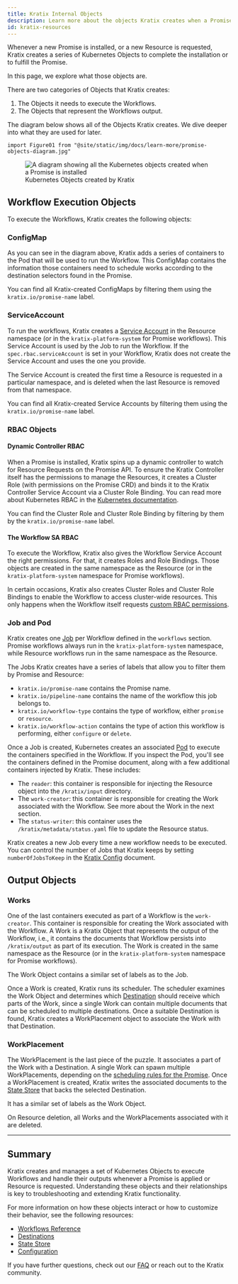 ```yaml
---
title: Kratix Internal Objects
description: Learn more about the objects Kratix creates when a Promise or Resource is requested.
id: kratix-resources
---
```


Whenever a new Promise is installed, or a new Resource is requested, Kratix creates a series of Kubernetes Objects to complete the installation or to fulfill the Promise.

In this page, we explore what those objects are.

There are two categories of Objects that Kratix creates:

1. The Objects it needs to execute the Workflows.
1. The Objects that represent the Workflows output.

The diagram below shows all of the Objects Kratix creates. We dive deeper into what they are used for later.

```mdx-code-block
import Figure01 from "@site/static/img/docs/learn-more/promise-objects-diagram.jpg"
```

<figure className="diagram">
  <img className="large" src={Figure01} alt="A diagram showing all the Kubernetes objects created when a Promise is installed" />

  <figcaption>Kubernetes Objects created by Kratix</figcaption>
</figure>

## Workflow Execution Objects

To execute the Workflows, Kratix creates the following objects:

### ConfigMap

As you can see in the diagram above, Kratix adds a series of containers to the Pod that will be used to run the Workflow. This ConfigMap contains the information those containers need to schedule works according to the destination selectors found in the Promise.

You can find all Kratix-created ConfigMaps by filtering them using the `kratix.io/promise-name` label.

### ServiceAccount

To run the workflows, Kratix creates a [Service Account](https://kubernetes.io/docs/concepts/security/service-accounts/) in the Resource namespace (or in the `kratix-platform-system` for Promise workflows). This Service Account is used by the Job to run the Workflow. If the `spec.rbac.serviceAccount` is set in your Workflow, Kratix does not create the Service Account and uses the one you provide.

The Service Account is created the first time a Resource is requested in a particular namespace, and is deleted when the last Resource is removed from that namespace.

You can find all Kratix-created Service Accounts by filtering them using the `kratix.io/promise-name` label.

### RBAC Objects

#### Dynamic Controller RBAC 

When a Promise is installed, Kratix spins up a dynamic controller to watch for Resource Requests on the Promise API. To ensure the Kratix Controller itself has the permissions to manage the Resources, it creates a Cluster Role (with permissions on the Promise CRD) and binds it to the Kratix Controller Service Account via a Cluster Role Binding. You can read more about Kubernetes RBAC in the [Kubernetes documentation](https://kubernetes.io/docs/reference/access-authn-authz/rbac/).

You can find the Cluster Role and Cluster Role Binding by filtering by them by the `kratix.io/promise-name` label.

#### The Workflow SA RBAC

To execute the Workflow, Kratix also gives the Workflow Service Account the right permissions. For that, it creates Roles and Role Bindings. Those objects are created in the same namespace as the Resource (or in the `kratix-platform-system` namespace for Promise workflows).

In certain occasions, Kratix also creates Cluster Roles and Cluster Role Bindings to enable the Workflow to access cluster-wide resources. This only happens when the Workflow itself requests [custom RBAC permissions](/main/reference/workflows#rbac).

### Job and Pod

Kratix creates one [Job](https://kubernetes.io/docs/concepts/workloads/controllers/job/) per Workflow defined in the `workflows` section. Promise workflows always run in the `kratix-platform-system` namespace, while Resource workflows run in the same namespace as the Resource.

The Jobs Kratix creates have a series of labels that allow you to filter them by Promise and Resource:

* `kratix.io/promise-name` contains the Promise name.
* `kratix.io/pipeline-name` contains the name of the workflow this job belongs to.
* `kratix.io/workflow-type` contains the type of workflow, either `promise` or `resource`.
* `kratix.io/workflow-action` contains the type of action this workflow is performing, either `configure` or `delete`.

Once a Job is created, Kubernetes creates an associated [Pod](https://kubernetes.io/docs/concepts/workloads/pods/) to execute the containers specified in the Workflow. If you inspect the Pod, you'll see the containers defined in the Promise document, along with a few additional containers injected by Kratix. These includes:

* The `reader`: this container is responsible for injecting the Resource object into the `/kratix/input` directory.
* The `work-creator`: this container is responsible for creating the Work associated with the Workflow. See more about the Work in the next section.
* The `status-writer`: this container uses the `/kratix/metadata/status.yaml` file to update the Resource status.

Kratix creates a new Job every time a new workflow needs to be executed. You can control the number of Jobs that Kratix keeps by setting `numberOfJobsToKeep` in the [Kratix Config](/main/reference/kratix-config/config) document.

## Output Objects

### Works

One of the last containers executed as part of a Workflow is the `work-creator`. This container is responsible for creating the Work associated with the Workflow. A Work is a Kratix Object that represents the output of the Workflow, i.e., it contains the documents that Workflow persists into `/kratix/output` as part of its execution. The Work is created in the same namespace as the Resource (or in the `kratix-platform-system` namespace for Promise workflows).

The Work Object contains a similar set of labels as to the Job.

Once a Work is created, Kratix runs its scheduler. The scheduler examines the Work Object and determines which [Destination](/main/reference/destinations/intro) should receive which parts of the Work, since a single Work can contain multiple documents that can be scheduled to multiple destinations. Once a suitable Destination is found, Kratix creates a WorkPlacement object to associate the Work with that Destination.

### WorkPlacement

The WorkPlacement is the last piece of the puzzle. It associates a part of the Work with a Destination. A single Work can spawn multiple WorkPlacements, depending on the [scheduling rules for the Promise](/main/reference/destinations/multidestination-management). Once a WorkPlacement is created, Kratix writes the associated documents to the [State Store](/main/reference/statestore/intro) that backs the selected Destination.

It has a similar set of labels as the Work Object.

On Resource deletion, all Works and the WorkPlacements associated with it are deleted.

---

## Summary

Kratix creates and manages a set of Kubernetes Objects to execute Workflows and handle their outputs whenever a Promise is applied or Resource is requested. Understanding these objects and their relationships is key to troubleshooting and extending Kratix functionality.

For more information on how these objects interact or how to customize their behavior, see the following resources:

- [Workflows Reference](/main/reference/workflows)
- [Destinations](/main/reference/destinations/intro)
- [State Store](/main/reference/statestore/intro)
- [Configuration](/main/reference/kratix-config/config)

If you have further questions, check out our [FAQ](/main/faq) or reach out to the Kratix community.
